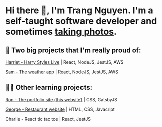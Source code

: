 
<Layout pageTitle= "Projetcs | Trang">

# Hi there 👋, I'm Trang Nguyen. I'm a self-taught software developer and sometimes [taking photos](https://vsco.co/trangtn0).

## 🥳 Two big projects that I'm really proud of:
[Harriet - Harry Styles Live](/harriet) | React, NodeJS, JestJS, AWS

[Sam - The weather app](/sam) | React, NodeJS, JestJS, AWS


## 👩‍🎓 Other learning projects:
[Ron - The portfolio site (this website)](/ron) | CSS, GatsbyJS

[George - Restaurant website](/george) | HTML, CSS, Javacript

Charlie - React tic tac toe | React, JestJS

</Layout>